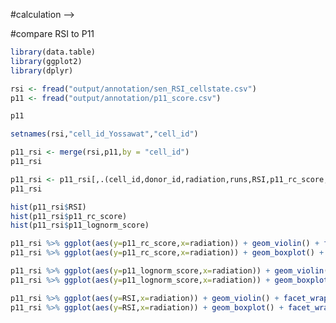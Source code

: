 #calculation -->
<!-- ```{r} -->
<!-- library(data.table) -->
<!-- library(Seurat) -->
<!-- ``` -->

<!-- ```{r} -->
<!-- gbm <- readRDS("output/seurat_gbm_qc") -->

<!-- p12 <- fread("data/pi12.csv") -->
<!-- p12 <- p12[,.(Genes,`Coefficients of Lasso-Cox Model`)] -->
<!-- setnames(p12,"Coefficients of Lasso-Cox Model","Coefficients_of_Lasso_Cox_Model") -->
<!-- p12[,Coefficients_of_Lasso_Cox_Model := as.numeric(Coefficients_of_Lasso_Cox_Model)] -->
<!-- p12 <- p12[!Coefficients_of_Lasso_Cox_Model == 0,] -->
<!-- ``` -->


<!-- ```{r} -->
<!-- ggVennDiagram::ggVennDiagram(x= list(post_processed = rownames(gbm), -->
<!--                                      p12 = p12$Genes)) -->
<!-- setdiff(p12$Genes,rownames(gbm)) -->

<!-- #so one gene is missing. I check and it was filtered from preprocessing process -->
<!-- ``` -->

<!-- ```{r} -->
<!-- common_gene <- intersect(p12$Genes,rownames(gbm)) -->
<!-- p11 <- p12[Genes %in% common_gene] -->
<!-- p12 -->
<!-- p11 -->
<!-- ``` -->
<!-- ```{r} -->
<!-- gc() -->
<!-- ``` -->

<!-- ```{r} -->
<!-- gbm <- NormalizeData(gbm) -->
<!-- ``` -->

<!-- ```{r} -->
<!-- #gbm[["RNA"]]$data -->
<!-- gem.lognorm.p11 <- (gbm[["RNA"]]$data)[rownames(gbm[["RNA"]]$data) %in% p11$Genes,] -->
<!-- dim(gem.lognorm.p11) -->
<!-- ``` -->

<!-- ```{r} -->
<!-- p11 <- p11[order(p11$Genes),] -->
<!-- gem.lognorm.p11 <- gem.lognorm.p11[p11$Genes,] -->

<!-- ``` -->


<!-- ```{r} -->
<!-- gem.lognorm.p11_score <- gem.lognorm.p11 * p11$Coefficients_of_Lasso_Cox_Model -->
<!-- gem.lognorm.p11_score <- colSums(gem.lognorm.p11_score) -->
<!-- ``` -->
<!-- ```{r} -->
<!-- gbm <- NormalizeData(gbm,normalization.method = "RC") -->
<!-- ``` -->
<!-- ```{r} -->
<!-- #gbm[["RNA"]]$data -->
<!-- gem.norm.p11 <- (gbm[["RNA"]]$data)[rownames(gbm[["RNA"]]$data) %in% p11$Genes,] -->
<!-- dim(gem.norm.p11) -->
<!-- ``` -->

<!-- ```{r} -->
<!-- p11 <- p11[order(p11$Genes),] -->
<!-- gem.norm.p11 <- gem.norm.p11[p11$Genes,] -->
<!-- p11$Genes == rownames(gem.norm.p11) -->


<!-- (p11$Coefficients_of_Lasso_Cox_Model) -->
<!-- ``` -->


<!-- ```{r} -->
<!-- gem.norm.p11_score <- gem.norm.p11 * p11$Coefficients_of_Lasso_Cox_Model -->
<!-- gem.norm.p11_score <- colSums(gem.norm.p11_score) -->
<!-- ``` -->

<!-- ```{r} -->
<!-- p11_score_df <- data.frame(cell_id = names(gem.p11_score), -->
<!--                            p11_rc_score = gem.norm.p11_score, -->
<!--                            p11_lognorm_score = gem.lognorm.p11_score) -->
<!-- fwrite(p11_score_df,"output/annotation/p11_score.csv",row.names = FALSE) -->
<!-- ``` -->

#compare RSI to P11
```r
library(data.table)
library(ggplot2)
library(dplyr)
```


```r
rsi <- fread("output/annotation/sen_RSI_cellstate.csv")
p11 <- fread("output/annotation/p11_score.csv")

p11
```

```r
setnames(rsi,"cell_id_Yossawat","cell_id")
```

```r
p11_rsi <- merge(rsi,p11,by = "cell_id")
p11_rsi
```


```r
p11_rsi <- p11_rsi[,.(cell_id,donor_id,radiation,runs,RSI,p11_rc_score,p11_lognorm_score)]
p11_rsi
```


```r
hist(p11_rsi$RSI)
hist(p11_rsi$p11_rc_score)
hist(p11_rsi$p11_lognorm_score)
```
```r
p11_rsi %>% ggplot(aes(y=p11_rc_score,x=radiation)) + geom_violin() + facet_wrap(~donor_id)
p11_rsi %>% ggplot(aes(y=p11_rc_score,x=radiation)) + geom_boxplot() + facet_wrap(~donor_id)
```

```r

p11_rsi %>% ggplot(aes(y=p11_lognorm_score,x=radiation)) + geom_violin() + facet_wrap(~donor_id)
p11_rsi %>% ggplot(aes(y=p11_lognorm_score,x=radiation)) + geom_boxplot() + facet_wrap(~donor_id)
```
```r
p11_rsi %>% ggplot(aes(y=RSI,x=radiation)) + geom_violin() + facet_wrap(~donor_id)
p11_rsi %>% ggplot(aes(y=RSI,x=radiation)) + geom_boxplot() + facet_wrap(~donor_id)
```

